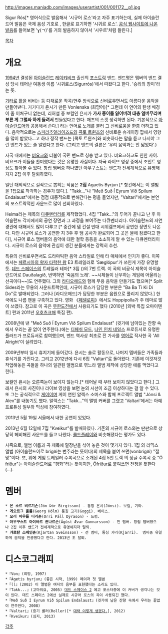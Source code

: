 http://images.maniadb.com/images/userartist/001/001172__p1.jpg

Sigur Rós[* 영어식으로 발음해서 '시규어 로스'라고 자주 표기하는데, 실제 아이슬란드어 발음은 국제 음성 기호로 {{{[ˈsɪːɣʏr ˈroːus]}}}, 한글로 표기하면 '시귀르 로스'. [http://www.sigur-ros.co.uk/band/pronunci.php 공식 웹사이트에 나온 발음]를 들어보면 'ɣ(ㄱ)'를 거의 발음하지 않아서 '시우르'처럼 들린다.]

[[목차]]
= 개요 =
[[1994년]] 결성된 [[아이슬란드]] [[레이캬비크]] 출신의 [[포스트락]] 밴드. 밴드명은 멤버의 밴드 결성 당시 태어난 여동생 이름 '시귀로스(Sigurrós)'에서 따왔다고 한다. '승리의 장미'라는 뜻.

[[기타]]로 [[활]]을 비비는 등 다채로운 작곡/연주 방식으로 신비로우면서도 아름다운 음악을 만들어낸다. 거기다가 욘시가 만든  Vonlenska (희망어)[* 그런데 이 언어의 탄생 배경이 좀 어처구니 없는데, 리허설 중 보컬인 욘시가 '''가사 종이를 잃어버려 대충 얼버무리며 부른 게 그럴싸 하게 들려서''' 만들었다고 한다. 재즈의 스캣 생각하면 된다. 기본적으로 [[아이슬란드어]]와 공용해서 쓴다.] 라는 언어로 노래를 불러 그 신비로움을 한층 더하고 있다. 음악적으로는 [[스피리추얼라이즈드]]와 [[콕토 트윈즈]]의 신비로운 슈게이징 팝에서 영향을 많이 받았다...고 하나 정작 밴드는 [콕토 트윈즈]와 비슷하다는 말을 듣고 나서야 그런 밴드가 있는 줄 알았다고 한다. (그리고 밴드의 결론은 '우리 음악과는 안 닮았다'.) 

자국 내에서는 [[비요크]]와 더불어 국민 밴드로 칭송 받고 있다. 비요크하고도 친한 사이. 비요크가 이들을 찬미했다는 것은 유명한 사실이다. 자국 라이브 영상 중에서 조인트 영상도 찾아볼 수 있다. 창립 멤버중 하나였던 아우구스트는 밴드가 전세계적으로 유명해지자 2집 이후 탈퇴하였다.

일단 대외적으로 걸작으로 뽑히는 작품은 '''2집''' Agaetis Byrjun [* 항간에서는 이 앨범을 1집으로 착각하는 경우가 많다.]. "Takk..."나 "Með Suð Í Eyrum Við Spilum Endalaust"에서는 점점 대중적으로 변해간다는 평을 들었지만, "Valtari"에서는 본연의 포스트락적인 사운드로 많이 선회하였다.

Heima라는 제목의 [[다큐멘터리]]를 제작했었다. 4집 "Takk..."의 투어가 끝나고 난 후 아이슬란드 각지에서의 공연 장면과 그 과정을 보여주는 다큐멘터리다. 아이슬란드의 자연경관에 대해서도 많이 다루고 [* 중간에 댐 건설 반대 시위캠프에서 공연한 장면도 나온다. 다만 시규어 로스가 공연한 지 3주 후 댐 공사가 완료되어 그 곳은 물에 잠겼다고 한다], 시규어 로스 멤버들의 음악에 대한 철학 등등을 소소하게 알 수 있는 다큐멘터리이다. 시규어 로스의 음악에 관심이 생긴 분들에게는 강력히 추천.

특유의 신비로우면서도 드라마틱한 음악 스타일로 인해 타 매체에서 인기가 좋다. 이쪽에서는 [[페르시아의 왕자 타락한 왕]] E3 트레일러로 'Sæglópur'가 쓰인게 가장 유명할 듯. [[데드 스페이스]]의 트레일러 테마[* 3집 ()의 7번 트랙. 이 곡의 비공식 제목이 아이슬란드어로 Dauðalagið, 번역하면 '죽음의 노래'. ~~시체들이 난무하는 게임에 어울리는 선곡이다~~]도 연주했다. 그외 [[라디오헤드]]와 함께 무용 음악을 만들기도 했으며[* Split Sides라는 무용의 사운드트랙인데, 시규어 로스가 담당한 부분은 "Ba Ba Ti Ki Di Do"로 발매되었다. 그러나 [라디오헤드]가 담당한 부분은 음원으로 풀리지 않았다.] 한국에도 나름 팬을 구축하고 있다. 영화 《[[페넬로피]]》에서도 Hoppipolla가 주 테마로 많이 쓰였다. 참고로 이 곡은 [[무한도전]]에서 사용되기도 했다 (2010년 [외박 특집 오마이텐트] 편과 2011년 [[오호츠크해]] 특집 편).   

2008년에 낸 "Með Suð Í Eyrum Við Spilum Endalaust" (귓가에 남아있는 잔향 속에서 우리는 끝 없이 연주한다.)에는 [[디페쉬 모드]], [[나인 인치 네일스]] 프로듀서로 유명한 플러드가 프로듀서로 참여했으며, 밴드 역사상 최초로 전 가사를 [[영어]]로 작사한 곡 'All Alright'이 실려있다.

2009년부터 일시 휴지기에 들어갔다. 욘시는 솔로 활동으로, 나머지 멤버들은 가족들과 휴식기를 가진다고. 그리고 2012년에 다시 6집 "Valtari"로 돌아왔다. 기존에 이것저것 작업해놓은 곡들을 하나의 일관된 앨범으로 엮느라 앨범 제작에 상당한 애를 먹었다고 한다.

보컬인 욘시는 오른쪽눈이 보이지 않는다.[* 태어날 때 부터 보이지 않았다고 한다.] 그래서 욘시의 사진이나 라이브 영상을 보면 눈의 시선이 조금 이상하다는 걸 알 수 있다. 또 그는 공식적으로 [[게이]]이며 게이 연인 알렉스 소머스와 함께 프로젝트 앨범 "Jónsi & Alex"를 내놓기도 했다. 알렉스는 "Takk..."의 앨범 커버를 그렸고 'Valtari'에서는 아예 프로듀싱 일부와 믹싱에 참여하였다.

2013년 5월 19일 서울에서 내한 공연이 있었다.

2013년 6월 12일에 7집 "Kveikur"를 발매하였다. 기존의 시규어 로스와는 딴판으로 상당히 헤비해진 사운드를 들고 나왔다. [[콜드플레이]]와 비슷해졌다는 평가도 있다.

사족으로, 앨범 이름과 곡 제목에 말장난을 섞어 놓은 것이 몇가지 있다. 1집 <Von>의 리믹스 앨범 <Von brigði>(아이슬란드어로 brigði는 변주라는 뜻이다)의 제목을 붙여 쓰면(vonbrigði) "절망"이다. 또, 위에 게임 트레일러 수록곡으로 소개된 4집 5번 트랙 <Sæglópur>의 싱글 수록곡 중 "Ó friður"는 아이슬란드어로 "평화"라는 뜻이지만, Ófriður로 붙여쓰면 전쟁을 뜻한다(...).

= 멤버 =
 * '''욘 소르 비르기손'''(Jón Þór Birgisson) - 통칭 욘시(Jónsi). 보컬, 기타.
 * '''게오르그 훌름'''(Georg Hólm) 통칭 고기(Goggi). 베이스.
 * '''오리 파우들 디라손'''(Orri Páll Dýrason) - 드럼.
 * '''아우구스트 아이바르 귄나르손'''(Ágúst Ævar Gunnarsson) - 전 멤버. 창립 멤버였으나 2집 이후 밴드가 전세계적으로 유명해지자 탈퇴.
 * '''캬르탄 스베인손'''(Kjartan Sveinsson) - 전 멤버, 통칭 캬리(Kjarri).  멤버중 유일하게 음악을 전공했다고 한다. 2013년 초 탈퇴.

= 디스코그래피 =
 *『Von』(희망, 1997) 
 *『Ágætis byrjun』(좋은 시작, 1999) 메이저 첫 앨범 
 *『()』(2002) 이 앨범은 여자의 음부를 표현했다는 소리도 있다.
 *『Takk...』(고마워요, 2005) [[데드 스페이스 2]] 예고 포스터중에 이 커버가 생각나는 것이 있다. 데드 스페이스 2에선 실제로 시규어 로스의 곡이 사용되긴 했다.
 *『Með Suð Í Eyrum Við Spilum Endalaust』(귓가에 남은 잔향 속에서 우리는 끝없이 연주한다, 2008) 
 *『Valtari』(증기 롤러(Roller)[* [http://ko.wikipedia.org/wiki/%ED%8C%8C%EC%9D%BC:Mh_walzenzug.jpeg 대략 이렇게 생겼다.]], 2012)
 *『Kveikur』(심지, 2013)
[[각주]]
